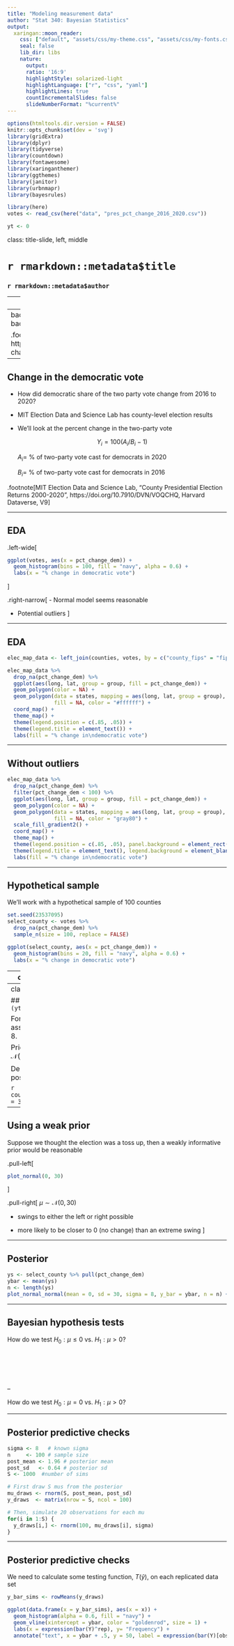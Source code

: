```yaml
---
title: "Modeling measurement data"
author: "Stat 340: Bayesian Statistics"
output:
  xaringan::moon_reader:
    css: ["default", "assets/css/my-theme.css", "assets/css/my-fonts.css", "hygge"]
    seal: false
    lib_dir: libs
    nature:
      output:
      ratio: '16:9'
      highlightStyle: solarized-light
      highlightLanguage: ["r", "css", "yaml"]
      highlightLines: true
      countIncrementalSlides: false
      slideNumberFormat: "%current%"
---
```


```r
options(htmltools.dir.version = FALSE)
knitr::opts_chunk$set(dev = 'svg')
library(gridExtra)
library(dplyr)
library(tidyverse)
library(countdown)
library(fontawesome)
library(xaringanthemer)
library(ggthemes)
library(janitor)
library(urbnmapr)
library(bayesrules)

library(here)
votes <- read_csv(here("data", "pres_pct_change_2016_2020.csv"))

yt <- 0
```

class: title-slide, left, middle


# `r rmarkdown::metadata$title`

### `r rmarkdown::metadata$author`

---
class: middle


# 1. Inference for $\mu$ with known $\sigma$

# (Problem topics 1-5)

---
background-image: url(img/2020_election_map_change.png)
background-size: 85%


.footnote[Image source: https://www.washingtonpost.com/graphics/2020/elections/electorate-changes-2016-election-vs-2020/]

---

## Change in the democratic vote

- How did democratic share of the two party vote change from 2016 to 2020?

- MIT Election Data and Science Lab has county-level election results

- We'll look at the percent change in the two-party vote

    $$Y_i = 100\left(A_i / B_i - 1 \right)$$

  $A_i =$ % of two-party vote cast for democrats in 2020
    
  $B_i =$ % of two-party vote cast for democrats in 2016



.footnote[MIT Election Data and Science Lab, "County Presidential Election Returns 2000-2020", https://doi.org/10.7910/DVN/VOQCHQ, Harvard Dataverse, V9]

---

## EDA

.left-wide[
```r
ggplot(votes, aes(x = pct_change_dem)) +
  geom_histogram(bins = 100, fill = "navy", alpha = 0.6) +
  labs(x = "% change in democratic vote")
```
]

.right-narrow[
- Normal model seems reasonable

- Potential outliers
]

---

## EDA

```r
elec_map_data <- left_join(counties, votes, by = c("county_fips" = "fips"))

elec_map_data %>%
  drop_na(pct_change_dem) %>%
  ggplot(aes(long, lat, group = group, fill = pct_change_dem)) +
  geom_polygon(color = NA) +
  geom_polygon(data = states, mapping = aes(long, lat, group = group),
               fill = NA, color = "#ffffff") +
  coord_map() +
  theme_map() +
  theme(legend.position = c(.85, .05)) +
  theme(legend.title = element_text()) +
  labs(fill = "% change in\ndemocratic vote")
```

---

## Without outliers


```r

elec_map_data %>%
  drop_na(pct_change_dem) %>%
  filter(pct_change_dem < 100) %>%
  ggplot(aes(long, lat, group = group, fill = pct_change_dem)) +
  geom_polygon(color = NA) +
  geom_polygon(data = states, mapping = aes(long, lat, group = group),
               fill = NA, color = "gray80") +
  scale_fill_gradient2() +
  coord_map() +
  theme_map() +
  theme(legend.position = c(.85, .05), panel.background = element_rect(fill = "gray90")) +
  theme(legend.title = element_text(), legend.background = element_blank()) +
  labs(fill = "% change in\ndemocratic vote")

```

---

## Hypothetical sample

We'll work with a hypothetical sample of 100 counties

```r
set.seed(23537095)
select_county <- votes %>% 
  drop_na(pct_change_dem) %>%
  sample_n(size = 100, replace = FALSE)
```

```r
ggplot(select_county, aes(x = pct_change_dem)) +
  geom_histogram(bins = 20, fill = "navy", alpha = 0.6) +
  labs(x = "% change in democratic vote")
```


---
class: inverse

## Your turn `r (yt <- yt + 1)`

Derive the likelihood if we assume $Y_i \overset{\rm iid}{\sim} \mathcal{N}(\mu, \sigma)$

Normal PDF:

$$f(y) = \dfrac{1}{\sqrt{2 \pi \sigma^2}} \exp \left( -\frac{(y-\mu)^2}{2 \sigma^2} \right), \quad - \infty < y < \infty, \quad  - \infty < \mu < \infty, \quad \sigma > 0$$
```r
countdown(2, 30)
```

---
class: inverse

## Your turn `r (yt <- yt + 1)`

For simplicity, assume that $\sigma = 8$.

Prior for $\mu$: $\mu \sim \mathcal{N}(\mu_0, \sigma_0)$

Derive the posterior for $\mu$.

```r
countdown(minutes = 3)
```

---

## Using a weak prior

Suppose we thought the election was a toss up, then a weakly informative prior would be reasonable

.pull-left[
```r
plot_normal(0, 30)
```
]

.pull-right[
$\mu \sim \mathcal{N}(0, 30)$

- swings to either the left or right possible

- more likely to be closer to 0 (no change) than an extreme swing
]


---

## Posterior


```r
ys <- select_county %>% pull(pct_change_dem)
ybar <- mean(ys)
n <- length(ys)
plot_normal_normal(mean = 0, sd = 30, sigma = 8, y_bar = ybar, n = n) + lims(x = c(-30, 30))
```


---

## Bayesian hypothesis tests

How do we test $H_0: \mu \le 0$ vs. $H_1: \mu > 0$?

<br>

<br>
<br>

--

How do we test $H_0: \mu = 0$ vs. $H_1: \mu > 0$?

---

## Posterior predictive checks

```r
sigma <- 8   # known sigma
n     <- 100 # sample size
post_mean <- 1.96 # posterior mean
post_sd   <- 0.64 # posterior sd
S <- 1000  #number of sims

# First draw S mus from the posterior
mu_draws <- rnorm(S, post_mean, post_sd)
y_draws  <- matrix(nrow = S, ncol = 100)

# Then, simulate 20 observations for each mu
for(i in 1:S) {
  y_draws[i,] <- rnorm(100, mu_draws[i], sigma)
}
```

---

## Posterior predictive checks

We need to calculate some testing function, $T(\tilde{y})$, on each replicated data set

```r
y_bar_sims <- rowMeans(y_draws)
```

```r
ggplot(data.frame(x = y_bar_sims), aes(x = x)) +
  geom_histogram(alpha = 0.6, fill = "navy") +
  geom_vline(xintercept = ybar, color = "goldenrod", size = 1) +
  labs(x = expression(bar(Y)^rep), y= "Frequency") +
  annotate("text", x = ybar + .5, y = 50, label = expression(bar(Y)[obs]), color = "goldenrod")
  
``` 


